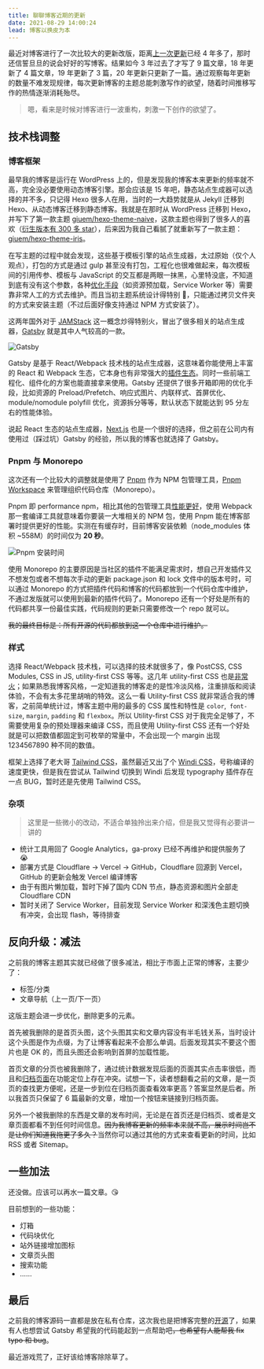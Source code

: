 ```yaml
---
title: 聊聊博客近期的更新
date: 2021-08-29 14:00:24
lead: 博客以换皮为本
---
```


最近对博客进行了一次比较大的更新改版，距离[上一次更新](/blog/a-new-beginning-to-blog)已经 4 年多了，那时还信誓旦旦的说会好好的写博客。结果如今 3 年过去了才写了 9 篇文章，18 年更新了 4 篇文章，19 年更新了 3 篇，20 年更新只更新了一篇。通过观察每年更新的数量不难发现规律，每次更新博客的主题总能刺激写作的欲望，随着时间推移写作的热情逐渐消耗殆尽。

> 嗯，看来是时候对博客进行一波重构，刺激一下创作的欲望了。

## 技术栈调整

### 博客框架

最早我的博客是运行在 WordPress 上的，但是发现我的博客本来更新的频率就不高，完全没必要使用动态博客引擎。那会应该是 15 年吧，静态站点生成器可以选择的并不多，只记得 Hexo 很多人在用，当时的一大趋势就是从 Jekyll 迁移到 Hexo、从动态博客迁移到静态博客。我就是在那时从 WordPress 迁移到 Hexo，并写下了第一款主题 [giuem/hexo-theme-naive](https://github.com/giuem/hexo-theme-naive)，这款主题也得到了很多人的喜欢（[衍生版本有 300 多 star](https://github.com/frostfan/hexo-theme-polarbear)），后来因为我自己看腻了就重新写了一款主题：[giuem/hexo-theme-iris](https://github.com/giuem/hexo-theme-iris)。

在写主题的过程中就会发现，这些基于模板引擎的站点生成器，太过原始（仅个人观点），打包的方式是通过 gulp 甚至没有打包，工程化也很难做起来，每次模板间的引用传参、模板与 JavaScript 的交互都是两眼一抹黑，心里特没底，不知道到底有没有这个参数，各种[优化手段](/blog/how-fast-is-my-blog/#博客的优化)（如资源预加载，Service Worker 等）需要靠非常人工的方式去维护。而且当初主题系统设计得特别 💩，只能通过拷贝文件夹的方式来安装主题（不过后面好像支持通过 NPM 方式安装了）。

这两年国外对于 [JAMStack](https://jamstack.org/) 这一概念炒得特别火，冒出了很多相关的站点生成器，[Gatsby](https://www.gatsbyjs.com/) 就是其中人气较高的一款。

![Gatsby](./images/gatsby-logo.png)

Gatsby 是基于 React/Webpack 技术栈的站点生成器，这意味着你能使用上丰富的 React 和 Webpack 生态，它本身也有非常强大的[插件生态](https://www.gatsbyjs.com/plugins/)。同时一些前端工程化、组件化的方案也能直接拿来使用。Gatsby 还提供了很多开箱即用的优化手段，比如资源的 Preload/Prefetch、响应式图片、内联样式、首屏优化、module/nomodule polyfill 优化，资源拆分等等，默认状态下就能达到 95 分左右的性能体验。

说起 React 生态的站点生成器，[Next.js](https://nextjs.org/) 也是一个很好的选择，但之前在公司内有使用过（踩过坑）Gatsby 的经验，所以我的博客也就选择了 Gatsby。

### Pnpm 与 Monorepo

这次还有一个比较大的调整就是使用了 [Pnpm](https://pnpm.io/) 作为 NPM 包管理工具，[Pnpm Workspace](https://pnpm.io/workspaces) 来管理组织代码仓库（Monorepo）。

Pnpm 即 performance npm，相比其他的包管理工具[性能更好](https://pnpm.io/benchmarks)，使用 Webpack 那一套编译工具就意味着你要装一大堆相关的 NPM 包，使用 Pnpm 能在博客部署时提供更好的性能。实测在有缓存时，目前博客安装依赖（node_modules 体积 ~558M）的时间仅为 **20 秒**。

![Pnpm 安装时间](./images/pnpm-installation-time.png)

使用 Monorepo 的主要原因是当社区的插件不能满足需求时，想自己开发插件又不想发包或者不想每次手动的更新 package.json 和 lock 文件中的版本号时，可以通过 Monorepo 的方式把插件代码和博客的代码都放到一个代码仓库中维护，不通过发版就可以使用到最新的插件代码了。Monorepo 还有一个好处是所有的代码都共享一份最佳实践，代码规则的更新只需要修改一个 repo 就可以。

~~我的最终目标是：所有开源的代码都放到这一个仓库中进行维护。~~

### 样式

选择 React/Webpack 技术栈，可以选择的技术就很多了，像 PostCSS, CSS Modules, CSS in JS, utility-first CSS 等等。这几年 utility-first CSS 也是[非常火](https://2020.stateofcss.com/zh-Hans/technologies/methodologies/)；如果熟悉我博客风格，一定知道我的博客走的是性冷淡风格，注重排版和阅读体验，不会有太多花里胡哨的特效。这么一看 Utility-first CSS 就非常适合我的博客，之前简单统计过，博客主题中用的最多的 CSS 属性和特性是 `color`,` font-size`, `margin`, `padding` 和 `flexbox`。所以 Utility-first CSS 对于我完全足够了，不需要使用复杂的预处理器来编译 CSS，而且使用 Utility-first CSS 还有一个好处就是可以把数值都固定到可枚举的常量中，不会出现一个 margin 出现 1234567890 种不同的数值。

框架上选择了老大哥 [Tailwind CSS](https://tailwindcss.com/)，虽然最近又出了个 [Windi CSS](https://windicss.org/)，号称编译的速度更快，但是我在尝试从 Tailwind 切换到 Windi 后发现 typography 插件存在一点 BUG，暂时还是先使用 Tailwind CSS。

### 杂项

> 这里是一些微小的改动，不适合单独拎出来介绍，但是我又觉得有必要讲一讲的

- 统计工具用回了 Google Analytics，ga-proxy 已经不再维护和提供服务了 😭
- 部署方式是 Cloudflare -> Vercel -> GitHub，Cloudflare 回源到 Vercel，GitHub 的更新会触发 Vercel 编译博客
- 由于有图片懒加载，暂时下掉了国内 CDN 节点，静态资源和图片全部走 Cloudflare CDN
- 暂时关闭了 Service Worker，目前发现 Service Worker 和深浅色主题切换有冲突，会出现 flash，等待排查

## 反向升级：减法

之前我的博客主题其实就已经做了很多减法，相比于市面上正常的博客，主要少了：

- 标签/分类
- 文章导航（上一页/下一页）

这版主题会进一步优化，删除更多的元素。

首先被我删除的是首页头图，这个头图其实和文章内容没有半毛钱关系，当时设计这个头图是作为点缀，为了让博客看起来不会那么单调。后面发现其实不要这个图片也是 OK 的，而且头图还会影响到首屏的加载性能。

首页文章的分页也被我删除了，通过统计数据发现后面的页面其实点击率很低，而且和[归档页面](/archives/)在功能定位上存在冲突。试想一下，读者想翻看之前的文章，是一页页的查找更方便呢，还是一步到位在归档页面查看效率更高？答案显然是后者。所以我首页只保留了 6 篇最新的文章，增加一个按钮来链接到归档页面。

另外一个被我删除的东西是文章的发布时间，无论是在首页还是归档页、或者是文章页面都看不到任何时间信息。~~因为我博客更新的频率本来就不高，展示时间岂不是让你们知道我拖更了多久？~~当然你可以通过其他的方式来查看更新的时间，比如 RSS 或者 Sitemap。

## 一些加法

还没做。应该可以再水一篇文章。😘

目前想到的一些功能：

- 灯箱
- 代码块优化
- 站外链接增加图标
- 文章页头图
- 搜索功能
- ……

## 最后

之前我的博客源码一直都是放在私有仓库，这次我也是把博客完整的[开源](https://github.com/giuem/monorepo)了，如果有人也想尝试 Gatsby 希望我的代码能起到一点帮助吧~~，也希望有人能帮我 fix typo 和 bug~~。

最近游戏荒了，正好该给博客除除草了。
